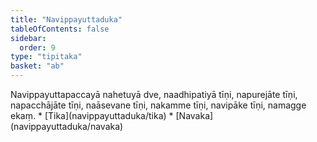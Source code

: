```yaml
---
title: "Navippayuttaduka"
tableOfContents: false
sidebar:
  order: 9
type: "tipitaka"
basket: "ab"
---
```



<DynamicBreadcrumb />

<Division number="232">

<Paragraph number="748">
Navippayuttapaccayā nahetuyā dve, naadhipatiyā tīṇi, napurejāte tīṇi, napacchājāte tīṇi, naāsevane tīṇi, nakamme tīṇi, navipāke tīṇi, namagge ekaṃ.

</Paragraph>
</Division>

<TableOfContents>
* [Tika](navippayuttaduka/tika)
* [Navaka](navippayuttaduka/navaka)
</TableOfContents>